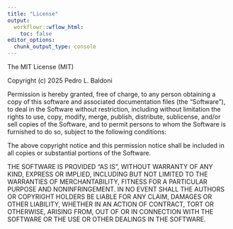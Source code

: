 ```yaml
---
title: "License"
output:
  workflowr::wflow_html:
    toc: false
editor_options:
  chunk_output_type: console
---
```


The MIT License (MIT)

Copyright (c) 2025 Pedro L. Baldoni

Permission is hereby granted, free of charge, to any person obtaining a copy of
this software and associated documentation files (the "Software"), to deal in
the Software without restriction, including without limitation the rights to
use, copy, modify, merge, publish, distribute, sublicense, and/or sell copies of
the Software, and to permit persons to whom the Software is furnished to do so,
subject to the following conditions:

The above copyright notice and this permission notice shall be included in all
copies or substantial portions of the Software.

THE SOFTWARE IS PROVIDED "AS IS", WITHOUT WARRANTY OF ANY KIND, EXPRESS OR
IMPLIED, INCLUDING BUT NOT LIMITED TO THE WARRANTIES OF MERCHANTABILITY, FITNESS
FOR A PARTICULAR PURPOSE AND NONINFRINGEMENT. IN NO EVENT SHALL THE AUTHORS OR
COPYRIGHT HOLDERS BE LIABLE FOR ANY CLAIM, DAMAGES OR OTHER LIABILITY, WHETHER
IN AN ACTION OF CONTRACT, TORT OR OTHERWISE, ARISING FROM, OUT OF OR IN
CONNECTION WITH THE SOFTWARE OR THE USE OR OTHER DEALINGS IN THE SOFTWARE.
